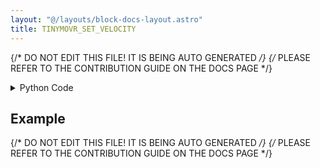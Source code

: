 ```yaml
---
layout: "@/layouts/block-docs-layout.astro"
title: TINYMOVR_SET_VELOCITY
---
```


{/* DO NOT EDIT THIS FILE! IT IS BEING AUTO GENERATED */}
{/* PLEASE REFER TO THE CONTRIBUTION GUIDE ON THE DOCS PAGE */}


<PythonDocsDisplay docstring={docstring} />

<details>
<summary>Python Code</summary>

```python
from flojoy import flojoy, DataContainer, Scalar, TextBlob
import time, can, traceback
from typing import Optional

from tinymovr.tee import init_tee, destroy_tee
from tinymovr.config import get_bus_config, create_device


@flojoy(deps={"tinymovr": "1.6.2"})
def TINYMOVR_SET_VELOCITY(default: Scalar) -> TextBlob:
    """Direct a tinymovr BLDC driver to a set velocity.

    Input
    -----
    velocity : Scalar
        Servo velocity (10k ticks/sec [1, 15]).

    Returns
    -------
    Textblob
        Traceback error (if any)
    """

    tb = ""
    bitrate = 1000000
    params = get_bus_config(["canine", "slcan_disco"])
    params["bitrate"] = bitrate
    velocity_multiplier = 10000
    MAX_v = 15
    MIN_v = 1

    velocity = sorted((MIN_v, default.c, MAX_v))[1]

    try:
        # Connect to servo over CAN network
        # TODO: Consider saving Avlos tm Python object in HW device context manager
        # Reference: https://github.com/tinymovr/avlos
        with can.Bus(**params) as bus:
            init_tee(bus)
            tm = create_device(node_id=1)
            tm.controller.velocity_mode()
            tm.controller.velocity.setpoint = velocity * velocity_multiplier
            destroy_tee()
    except:
        tb = traceback.format_exc()

    return TextBlob(text_blob=tb)

```

[Find this Flojoy Block on GitHub](https://github.com/flojoy-ai/blocks/blob/main/blocks/IO/MOTION/MOTOR_DRIVERS/BLDC/TINYMOVR/TINYMOVR_SET_VELOCITY/TINYMOVR_SET_VELOCITY.py)

</details>

## Example


<GetHelpWidget />


<AppDisplay app={app} blockName="TINYMOVR_SET_VELOCITY" client:visible />


<Example />

{/* DO NOT EDIT THIS FILE! IT IS BEING AUTO GENERATED */}
{/* PLEASE REFER TO THE CONTRIBUTION GUIDE ON THE DOCS PAGE */}
